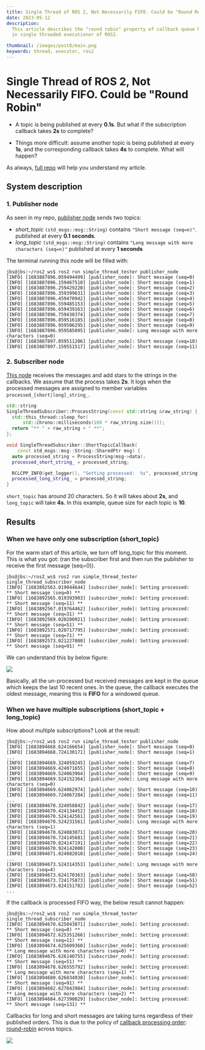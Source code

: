 ```yaml
---
title: Single Thread of ROS 2, Not Necessarily FIFO. Could be "Round Robin"
date: 2023-05-12
description:
  This article describes the "round robin" property of callback queue handling
  in single threaded executioner of ROS2.

thumbnail: /images/post8/main.png
keywords: thread, executor, ros2
---
```



# Single Thread of ROS 2, Not Necessarily FIFO. Could be "Round Robin"

<Frontmatter />

- A topic is being published at every **0.1s**. But what if the subscription
  callback takes **2s** to complete?

- Things more difficult: assume another topic is being published at every
  **1s**, and the corresponding callback takes **4s** to complete. What will
  happen?

As always, [full repo](https://github.com/icsl-Jeon/simple-ros2-thread) will
help you understand my article.

## System description

### 1. Publisher node

As seen in my repo,
[publisher node](https://github.com/icsl-Jeon/simple-ros2-thread/blob/master/publisher_node.cc)
sends two topics:

- _short_topic_ `(std_msgs::msg::String)` contains `"Short message (seq=n)"`.
  published at every **0.1 seconds**.
- _long_topic_ `(std_msgs::msg::String)` contains
  `"Long message with more characters (seq=n)"` published at every **1 seconds**

The terminal running this node will be filled with:

```shell
jbs@jbs:~/ros2_ws$ ros2 run simple_thread_tester publisher_node
[INFO] [1683887896.059494499] [publisher_node]: Short message (seq=0)
[INFO] [1683887896.159467510] [publisher_node]: Short message (seq=1)
[INFO] [1683887896.259429220] [publisher_node]: Short message (seq=2)
[INFO] [1683887896.359399631] [publisher_node]: Short message (seq=3)
[INFO] [1683887896.459470942] [publisher_node]: Short message (seq=4)
[INFO] [1683887896.559485153] [publisher_node]: Short message (seq=5)
[INFO] [1683887896.659439163] [publisher_node]: Short message (seq=6)
[INFO] [1683887896.759430374] [publisher_node]: Short message (seq=7)
[INFO] [1683887896.859516185] [publisher_node]: Short message (seq=8)
[INFO] [1683887896.959506295] [publisher_node]: Short message (seq=9)
[INFO] [1683887896.959585095] [publisher_node]: Long message with more characters (seq=0)
[INFO] [1683887897.059511206] [publisher_node]: Short message (seq=10)
[INFO] [1683887897.159551517] [publisher_node]: Short message (seq=11)
```

### 2. Subscriber node

[This node](https://github.com/icsl-Jeon/simple-ros2-thread/blob/master/single_thread_subscriber_node.cc)
receives the messages and add stars to the strings in the callbacks. We assume
that the process takes **2s**. It logs when the processed messages are assigned
to member variables `processed_[short|long]_string_`.

```cpp {4,10,13}
std::string
SingleThreadSubscriber::ProcessString(const std::string &raw_string) {
  std::this_thread::sleep_for(
      std::chrono::milliseconds(100 * raw_string.size()));
  return "** " + raw_string + " **";
};

void SingleThreadSubscriber::ShortTopicCallback(
    const std_msgs::msg::String::SharedPtr msg) {
  auto processed_string = ProcessString(msg->data);
  processed_short_string_ = processed_string;

  RCLCPP_INFO(get_logger(), "Setting processed:  %s", processed_string.c_str());
  processed_long_string_ = processed_string;
}
```

`short_topic` has around 20 characters. So it will takes about **2s**, and
`long_topic` will take **4s**. In this example, queue size for each topic is
**10**.

## Results

### When we have only one subscription (short_topic)

For the warm start of this article, we turn off long_topic for this moment. This
is what you got: (ran the subscriber first and then run the publisher to receive
the first message (seq=0)).

```shell
jbs@jbs:~/ros2_ws$ ros2 run simple_thread_tester single_thread_subscriber_node
[INFO] [1683892563.019044644] [subscriber_node]: Setting processed:  ** Short message (seq=0) **
[INFO] [1683892565.019393903] [subscriber_node]: Setting processed:  ** Short message (seq=11) **
[INFO] [1683892567.019764462] [subscriber_node]: Setting processed:  ** Short message (seq=31) **
[INFO] [1683892569.020280921] [subscriber_node]: Setting processed:  ** Short message (seq=51) **
[INFO] [1683892571.020717795] [subscriber_node]: Setting processed:  ** Short message (seq=71) **
[INFO] [1683892573.021227080] [subscriber_node]: Setting processed:  ** Short message (seq=91) **
```

We can understand this by below figure:

<Image
  src="/images/post8/single-thread-single-callback.png"
  width={800}
  height={800}
  className="my-3"
/>

Basically, all the un-processed but received messages are kept in the queue
which keeps the last 10 recent ones. In the queue, the callback executes the
oldest message, meaning this is **FIFO** for a windowed queue.

### When we have multiple subscriptions (short_topic + long_topic)

How about multiple subscriptions? Look at the result:

```shell {2,10,24}
jbs@jbs:~/ros2_ws$ ros2 run simple_thread_tester publisher_node
[INFO] [1683894668.624166654] [publisher_node]: Short message (seq=0)
[INFO] [1683894668.724130171] [publisher_node]: Short message (seq=1)
...
[INFO] [1683894669.324059245] [publisher_node]: Short message (seq=7)
[INFO] [1683894669.424071655] [publisher_node]: Short message (seq=8)
[INFO] [1683894669.524063964] [publisher_node]: Short message (seq=9)
[INFO] [1683894669.524152364] [publisher_node]: Long message with more characters (seq=0)
[INFO] [1683894669.624062974] [publisher_node]: Short message (seq=10)
[INFO] [1683894669.724067284] [publisher_node]: Short message (seq=11)
...
[INFO] [1683894670.324058842] [publisher_node]: Short message (seq=17)
[INFO] [1683894670.424134452] [publisher_node]: Short message (seq=18)
[INFO] [1683894670.524142561] [publisher_node]: Short message (seq=19)
[INFO] [1683894670.524231561] [publisher_node]: Long message with more characters (seq=1)
[INFO] [1683894670.624083071] [publisher_node]: Short message (seq=20)
[INFO] [1683894670.724145681] [publisher_node]: Short message (seq=21)
[INFO] [1683894670.824147191] [publisher_node]: Short message (seq=22)
[INFO] [1683894670.924142000] [publisher_node]: Short message (seq=23)
[INFO] [1683894671.024082010] [publisher_node]: Short message (seq=24)
...
[INFO] [1683894673.524314353] [publisher_node]: Long message with more characters (seq=4)
[INFO] [1683894673.624170363] [publisher_node]: Short message (seq=50)
[INFO] [1683894673.724175873] [publisher_node]: Short message (seq=51)
[INFO] [1683894673.824151782] [publisher_node]: Short message (seq=52)
...

```

If the callback is processed FIFO way, the below result cannot happen:

```shell
jbs@jbs:~/ros2_ws$ ros2 run simple_thread_tester single_thread_subscriber_node
[INFO] [1683894670.625043871] [subscriber_node]: Setting processed:  ** Short message (seq=0) **
[INFO] [1683894672.625351266] [subscriber_node]: Setting processed:  ** Short message (seq=11) **
[INFO] [1683894674.625609360] [subscriber_node]: Setting processed:  ** Long message with more characters (seq=0) **
[INFO] [1683894676.626140755] [subscriber_node]: Setting processed:  ** Short message (seq=51) **
[INFO] [1683894678.626555792] [subscriber_node]: Setting processed:  ** Long message with more characters (seq=1) **
[INFO] [1683894680.626834938] [subscriber_node]: Setting processed:  ** Short message (seq=91) **
[INFO] [1683894682.627043984] [subscriber_node]: Setting processed:  ** Long message with more characters (seq=2) **
[INFO] [1683894684.627390029] [subscriber_node]: Setting processed:  ** Short message (seq=131) **
```

Callbacks for long and short messages are taking turns regardless of their
published orders. This is due to the policy of
[callback processing order](https://docs.ros.org/en/foxy/Concepts/About-Executors.html#scheduling-semantics):
[round-robin](https://www.techtarget.com/whatis/definition/round-robin) across
topics.

<Image
  src="/images/post8/single-thread-multiple-callback.png"
  width={1000}
  height={1000}
  className="my-3"
/>
